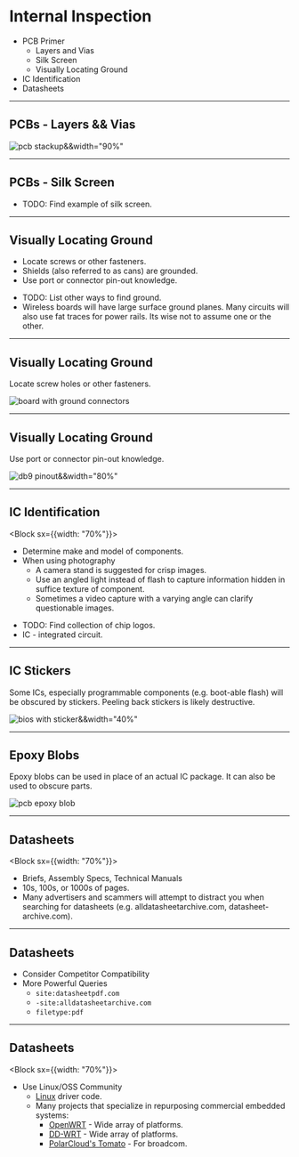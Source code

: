 # Internal Inspection

* PCB Primer
  * Layers and Vias
  * Silk Screen
  * Visually Locating Ground
* IC Identification
* Datasheets

---

## PCBs - Layers && Vias

![pcb stackup&&width="90%"](./assets/PCB-stackup.png)

---

## PCBs - Silk Screen

<Note>

- TODO: Find example of silk screen.

</Note>

---

## Visually Locating Ground

- Locate screws or other fasteners.
- Shields (also referred to as cans) are grounded.
- Use port or connector pin-out knowledge.

<Note>

- TODO: List other ways to find ground.
- Wireless boards will have large surface ground planes. Many circuits will 
  also use fat traces for power rails. Its wise not to assume one or the 
  other.

</Note>

---

## Visually Locating Ground

Locate screw holes or other fasteners.

![board with ground connectors](./assets/board-mobile-hardware-mother-board-with-can.jpg)

---

## Visually Locating Ground

Use port or connector pin-out knowledge.

![db9 pinout&&width="80%"](./assets/db9-rs232-pinout.jpg)

---

## IC Identification

<Block sx={{width: "70%"}}>

- Determine make and model of components.
- When using photography
  - A camera stand is suggested for crisp images.
  - Use an angled light instead of flash to capture information hidden in suffice texture of component.
  - Sometimes a video capture with a varying angle can clarify questionable images.

</Block>

<Note>

- TODO: Find collection of chip logos.
- IC - integrated circuit.

</Note>

---

## IC Stickers

Some ICs, especially programmable components (e.g. boot-able flash) will be obscured by stickers. Peeling back stickers is likely destructive.

![bios with sticker&&width="40%"](./assets/BIOS-with-sticker.jpg)

---

## Epoxy Blobs

Epoxy blobs can be used in place of an actual IC package. It can also be used to obscure parts.

![pcb epoxy blob](./assets/pcb-epoxy-ic.jpg)

---

## Datasheets

<Block sx={{width: "70%"}}>

- Briefs, Assembly Specs, Technical Manuals
- 10s, 100s, or 1000s of pages.
- Many advertisers and scammers will attempt to distract you when searching 
  for datasheets (e.g. alldatasheetarchive.com, datasheet-archive.com).

</Block>

---

## Datasheets

- Consider Competitor Compatibility
- More Powerful Queries
  - `site:datasheetpdf.com`
  - `-site:alldatasheetarchive.com`
  - `filetype:pdf`

---

## Datasheets

<Block sx={{width: "70%"}}>

- Use Linux/OSS Community
  - [Linux](https://www.kernel.org/) driver code.
  - Many projects that specialize in repurposing commercial embedded systems:
    - [OpenWRT](https://openwrt.org/) - Wide array of platforms.
    - [DD-WRT](https://dd-wrt.com/) - Wide array of platforms.
    - [PolarCloud's Tomato](http://www.polarcloud.com/tomato) - For broadcom.

</Block>